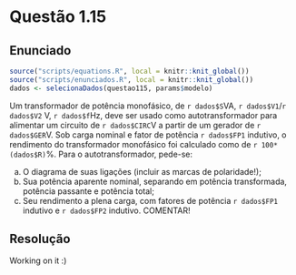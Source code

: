 <!-- Criado por Djonathan Quadras -->

# Questão 1.15 {-}

## Enunciado {-}

```r
source("scripts/equations.R", local = knitr::knit_global())
source("scripts/enunciados.R", local = knitr::knit_global())
dados <- selecionaDados(questao115, params$modelo)
```

Um transformador de potência monofásico, de `r dados$S`VA, `r dados$V1`/`r dados$V2` V, `r dados$f`Hz, deve ser usado como autotransformador para alimentar um circuito de `r dados$CIRC`V a partir de um gerador de `r dados$GER`V. Sob carga nominal e fator de potência `r dados$FP1` indutivo, o rendimento do transformador monofásico foi calculado como de `r 100*(dados$R)`%. Para o autotransformador, pede-se:

a. O diagrama de suas ligações (incluir as marcas de polaridade!);
b. Sua potência aparente nominal, separando em potência transformada, potência passante e potência total;
c. Seu rendimento a plena carga, com fatores de potência `r dados$FP1` indutivo e `r dados$FP2` indutivo. COMENTAR!

## Resolução {-}

Working on it :)